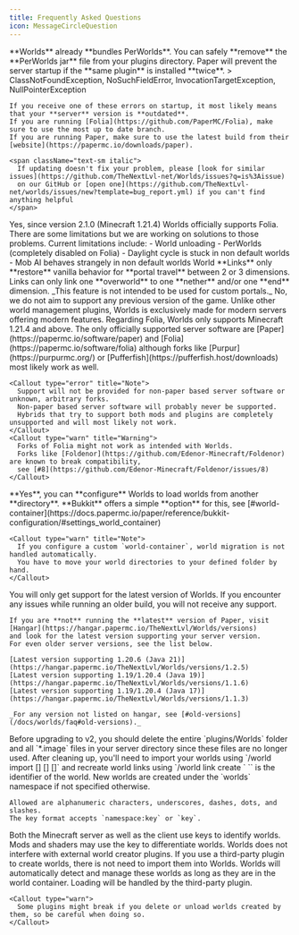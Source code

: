 ```yaml
---
title: Frequently Asked Questions
icon: MessageCircleQuestion
---
```



<Accordions type="single">
  <Accordion
    title="I want to use Worlds and PerWorlds but my server doesn't start, what do I do?"
    id="perworlds"
  >
    **Worlds** already **bundles PerWorlds**.   
    You can safely **remove** the **PerWorlds jar** file from your plugins directory.   
    Paper will prevent the server startup if the **same plugin** is installed **twice**.
  </Accordion>
  <Accordion 
    title="Error on startup, what do I do?"
    id="error"
  >
    > ClassNotFoundException, NoSuchFieldError, InvocationTargetException, NullPointerException
    
    If you receive one of these errors on startup, it most likely means that your **server** version is **outdated**.   
    If you are running [Folia](https://github.com/PaperMC/Folia), make sure to use the most up to date branch.   
    If you are running Paper, make sure to use the latest build from their [website](https://papermc.io/downloads/paper).
    
    <span className="text-sm italic">
      If updating doesn't fix your problem, please [look for similar issues](https://github.com/TheNextLvl-net/Worlds/issues?q=is%3Aissue) 
      on our GitHub or [open one](https://github.com/TheNextLvl-net/worlds/issues/new?template=bug_report.yml) if you can't find anything helpful
    </span>
  </Accordion>
  <Accordion 
    title="Does Worlds support Folia?"
    id="folia"
  >
    Yes, since version 2.1.0 (Minecraft 1.21.4) Worlds officially supports Folia.   
    There are some limitations but we are working on solutions to those problems.   
    Current limitations include:
    - World unloading
    - PerWorlds (completely disabled on Folia)
    - Daylight cycle is stuck in non default worlds
    - Mob AI behaves strangely in non default worlds
  </Accordion>
  <Accordion 
    title="How do World Links work?"
    id="links"
  >
    World **Links** only **restore** vanilla behavior for **portal travel** between 2 or 3 dimensions.   
    Links can only link one **overworld** to one **nether** and/or one **end** dimension.   
    _This feature is not intended to be used for custom portals._
  </Accordion>
  <Accordion 
    title="Will Worlds ever support older Minecraft versions?"
    id="old-versions"
  >
    No, we do not aim to support any previous version of the game.   
    Unlike other world management plugins, Worlds is exclusively made for modern servers offering modern features.   
    Regarding Folia, Worlds only supports Minecraft 1.21.4 and above.
  </Accordion>
  <Accordion
    title="Which server software does Worlds support?"
    id="server-software"
  >
    The only officially supported server software are [Paper](https://papermc.io/software/paper)
    and [Folia](https://papermc.io/software/folia)
    although forks like [Purpur](https://purpurmc.org/) or [Pufferfish](https://pufferfish.host/downloads)
    most likely work as well.
    
    <Callout type="error" title="Note">
      Support will not be provided for non-paper based server software or unknown, arbitrary forks.   
      Non-paper based server software will probably never be supported.   
      Hybrids that try to support both mods and plugins are completely unsupported and will most likely not work.
    </Callout>
    <Callout type="warn" title="Warning">
      Forks of Folia might not work as intended with Worlds.   
      Forks like [Foldenor](https://github.com/Edenor-Minecraft/Foldenor) are known to break compatibility,
      see [#8](https://github.com/Edenor-Minecraft/Foldenor/issues/8)
    </Callout>
  </Accordion>
  <Accordion 
    title="Can I store my worlds in a seperate directory?"
    id="world-container"
  >
    **Yes**, you can **configure** Worlds to load worlds from another **directory**.   
    **Bukkit** offers a simple **option** for this, see
    [#world-container](https://docs.papermc.io/paper/reference/bukkit-configuration/#settings_world_container)
    
    <Callout type="warn" title="Note">
      If you configure a custom `world-container`, world migration is not handled automatically.   
      You have to move your world directories to your defined folder by hand.
    </Callout>
  </Accordion>
  <Accordion 
    title="Which version of Worlds should I choose?"
    id="version"
  >
    <Callout title="Important">
      You will only get support for the latest version of Worlds.   
      If you encounter any issues while running an older build, you will not receive any support.
    </Callout>
    
    If you are **not** running the **latest** version of Paper, visit [Hangar](https://hangar.papermc.io/TheNextLvl/Worlds/versions)
    and look for the latest version supporting your server version.   
    For even older server versions, see the list below.
    
    [Latest version supporting 1.20.6 (Java 21)](https://hangar.papermc.io/TheNextLvl/Worlds/versions/1.2.5)   
    [Latest version supporting 1.19/1.20.4 (Java 19)](https://hangar.papermc.io/TheNextLvl/Worlds/versions/1.1.6)   
    [Latest version supporting 1.19/1.20.4 (Java 17)](https://hangar.papermc.io/TheNextLvl/Worlds/versions/1.1.3)

    _For any version not listed on hangar, see [#old-versions](/docs/worlds/faq#old-versions)._

  </Accordion>
  <Accordion 
    title="I want to update from v1 to v2, what do I have to consider?"
    id="upgrade-v2"
  >
    Before upgrading to v2, you should delete the entire `plugins/Worlds` folder and all `*.image` files
    in your server directory since these files are no longer used.
    After cleaning up, you'll need to import your worlds using   
    `/world import <world> [<key>] [<dimension>] [<generator>]`   
    and recreate world links using `/world link create <source> <destination>`
  </Accordion>
  <Accordion 
    title="What does <key> stand for, in command arguments?"
    id="key-argument"
  >
    `<key>` is the identifier of the world.   
    New worlds are created under the `worlds` namespace if not specified otherwise.
    
    Allowed are alphanumeric characters, underscores, dashes, dots, and slashes.   
    The key format accepts `namespace:key` or `key`.
  </Accordion>
  <Accordion 
    title="Why keys instead of world names?"
    id="why-keys"
  >
    Both the Minecraft server as well as the client use keys to identify worlds.   
    Mods and shaders may use the key to differentiate worlds.
  </Accordion>
  <Accordion 
    title="How does Worlds handle external world creator plugins?"
    id="thrird-party-worlds"
  >
    Worlds does not interfere with external world creator plugins.  
    If you use a third-party plugin to create worlds, there is not need to import them into Worlds.  
    Worlds will automatically detect and manage these worlds as long as they are in the world container.  
    Loading will be handled by the third-party plugin.
    
    <Callout type="warn">
      Some plugins might break if you delete or unload worlds created by them, so be careful when doing so.
    </Callout>

  </Accordion>
</Accordions>
